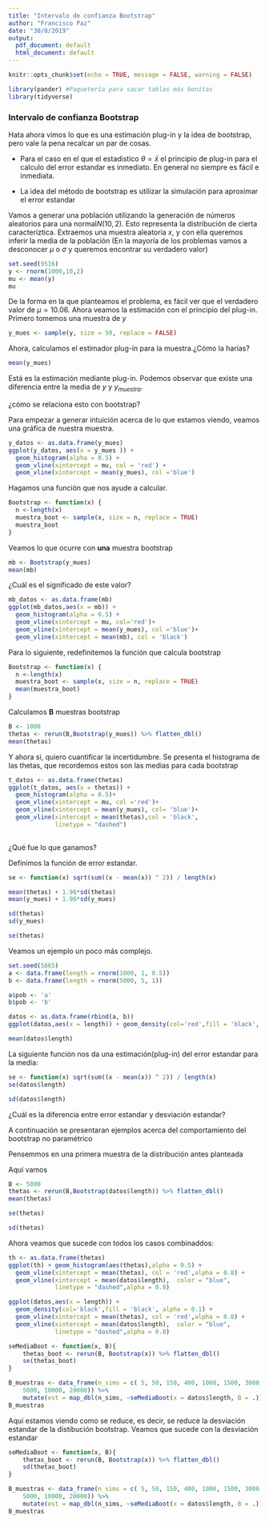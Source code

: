 ```yaml
---
title: "Intervalo de confianza Bootstrap"
author: "Francisco Paz"
date: "30/8/2019"
output:
  pdf_document: default
  html_document: default
---
```


```r
knitr::opts_chunk$set(echo = TRUE, message = FALSE, warning = FALSE)
```

```r
library(pander) #Paquetería para sacar tablas más bonitas
library(tidyverse)
```

### Intervalo de confianza  Bootstrap


Hata ahora vimos lo que es una estimación plug-in y la idea de bootstrap, pero vale la pena recalcar un par de cosas.

- Para el caso en el que el estadistico $\theta = \bar{x}$ el principio de plug-in para el calculo del error estandar es inmediato. En general no siempre es fácil e inmediata.

- La idea del método de bootstrap es utilizar la simulación para aproximar el error estandar  


Vamos a generar una población utilizando la generación de números aleatorios para una normal$N(10,2)$. Esto representa la distribución de cierta caracteríztica. Extraemos una muestra aleatoria $x$, y con ella queremos inferir la media de la población (En la mayoría de los problemas vamos a desconocer $\mu$ o $\sigma$ y queremos encontrar su verdadero valor)

```r
set.seed(9516)
y <- rnorm(1000,10,2)
mu <- mean(y)
mu
```

De la forma en la que planteamos el problema, es fácil ver que el verdadero valor de $\mu = 10.06$. Ahora veamos la estimación con el principio del plug-in. Primero tomemos una muestra de $y$

```r
y_mues <- sample(y, size = 50, replace = FALSE)
```

Ahora, calculamos el estimador plug-in para la muestra.¿Cómo la harías?

```r
mean(y_mues)
```

Está es la estimación mediante plug-in. Podemos observar que existe una diferencia entre la media de $y$  y $y_{muestra}$.

¿cómo se relaciona esto con bootstrap?

Para empezar a generar intuición acerca de lo que estamos viendo, veamos una gráfica de nuestra muestra.

```r
y_datos <- as.data.frame(y_mues)
ggplot(y_datos, aes(x = y_mues )) + 
  geom_histogram(alpha = 0.5) +
  geom_vline(xintercept = mu, col = 'red') +
  geom_vline(xintercept = mean(y_mues), col ='blue')
```

Hagamos una función que nos ayude a calcular.

```r
Bootstrap <- function(x) {
  n <-length(x)
  muestra_boot <- sample(x, size = n, replace = TRUE)
  muestra_boot
}
```

Veamos lo que ocurre con **una** muestra bootstrap
```r
mb <- Bootstrap(y_mues)
mean(mb)
```

¿Cuál es el significado de este valor?

```r
mb_datos <- as.data.frame(mb)
ggplot(mb_datos,aes(x = mb)) +
  geom_histogram(alpha = 0.5) +
  geom_vline(xintercept = mu, col='red')+
  geom_vline(xintercept = mean(y_mues), col ='blue')+
  geom_vline(xintercept = mean(mb), col = 'black')
```

Para lo siguiente, redefinitemos la función que calcula bootstrap
```r
Bootstrap <- function(x) {
  n <-length(x)
  muestra_boot <- sample(x, size = n, replace = TRUE)
  mean(muestra_boot)
}
```

Calculamos **B** muestras bootstrap
```r
B <- 1000
thetas <- rerun(B,Bootstrap(y_mues)) %>% flatten_dbl()
mean(thetas)
```

Y ahora si, quiero cuantificar la incertidumbre. Se presenta el histograma de las thetas, que recordemos estos son las medias para cada bootstrap

```r
t_datos <- as.data.frame(thetas)
ggplot(t_datos, aes(x = thetas)) +
  geom_histogram(alpha = 0.5)+
  geom_vline(xintercept = mu, col ='red')+
  geom_vline(xintercept = mean(y_mues), col= 'blue')+
  geom_vline(xintercept = mean(thetas),col = 'black',
             linetype = "dashed")
  
```

¿Qué fue lo que ganamos?

Definimos la función de error estandar.

```r
se <- function(x) sqrt(sum((x - mean(x)) ^ 2)) / length(x)
```


```r
mean(thetas) + 1.96*sd(thetas)
mean(y_mues) + 1.96*sd(y_mues)
```

```r
sd(thetas)
sd(y_mues)
```


```r
se(thetas)
```

Veamos un ejemplo un poco más complejo.
```r
set.seed(5865)
a <- data.frame(length = rnorm(1000, 1, 0.5))
b <- data.frame(length = rnorm(5000, 5, 1))

a$pob <- 'a'
b$pob <- 'b'

datos <- as.data.frame(rbind(a, b))
ggplot(datos,aes(x = length)) + geom_density(col='red',fill = 'black', alpha = 0.5)
```

```r
mean(datos$length)
```

La siguiente función nos da una estimación(plug-in) del error estandar para la media:
```r
se <- function(x) sqrt(sum((x - mean(x)) ^ 2)) / length(x)
se(datos$length)
```

```r
sd(datos$length)
```
¿Cuál es la diferencia entre error estandar y desviación estandar?

A continuación se presentaran ejemplos acerca del comportamiento del bootstrap no paramétrico

Pensemmos en una primera muestra de la distribución antes planteada

############################## Aquí vamos #############################################

```r
B <- 5000
thetas <- rerun(B,Bootstrap(datos$length)) %>% flatten_dbl()
mean(thetas)
```


```r
se(thetas)
```

```r
sd(thetas)
```
Ahora veamos que sucede con todos los casos combinaddos:

```r
th <- as.data.frame(thetas)
ggplot(th) + geom_histogram(aes(thetas),alpha = 0.5) + 
  geom_vline(xintercept = mean(thetas), col = 'red',alpha = 0.8) + 
  geom_vline(xintercept = mean(datos$length),  color = "blue", 
             linetype = "dashed",alpha = 0.8)
```

```r
ggplot(datos,aes(x = length)) + 
  geom_density(col='black',fill = 'black', alpha = 0.1) +
  geom_vline(xintercept = mean(thetas), col = 'red',alpha = 0.8) + 
  geom_vline(xintercept = mean(datos$length),  color = "blue", 
             linetype = "dashed",alpha = 0.8)
```

```r
seMediaBoot <- function(x, B){
    thetas_boot <- rerun(B, Bootstrap(x)) %>% flatten_dbl()
    se(thetas_boot)
}

B_muestras <- data_frame(n_sims = c( 5, 50, 150, 400, 1000, 1500, 3000, 
    5000, 10000, 20000)) %>% 
    mutate(est = map_dbl(n_sims, ~seMediaBoot(x = datos$length, B = .)))
B_muestras
```
Aquí estamos viendo como se reduce, es decir, se reduce la desviación estandar de la distibución  bootstrap. Veamos que sucede con la desviación estandar

```r
seMediaBoot <- function(x, B){
    thetas_boot <- rerun(B, Bootstrap(x)) %>% flatten_dbl()
    sd(thetas_boot)
}

B_muestras <- data_frame(n_sims = c( 5, 50, 150, 400, 1000, 1500, 3000, 
    5000, 10000, 20000)) %>% 
    mutate(est = map_dbl(n_sims, ~seMediaBoot(x = datos$length, B = .)))
B_muestras
```

